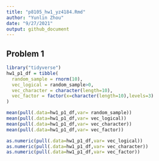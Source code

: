 ```yaml
---
title: "p8105_hw1_yz4184.Rmd"
author: "Yunlin Zhou"
date: "9/27/2021"
output: github_document
---
```


## Problem 1

```r
library("tidyverse")
hw1_p1_df = tibble(
  random_sample = rnorm(10),
  vec_logical = random_sample>0,
  vec_character = character(length=10),
  vec_factor = factor(x=character(length=10),levels=3)
)
```

```r
mean(pull(.data=hw1_p1_df,var= random_sample))
mean(pull(.data=hw1_p1_df,var= vec_logical))
mean(pull(.data=hw1_p1_df,var= vec_character))
mean(pull(.data=hw1_p1_df,var= vec_factor))
```

```r
as.numeric(pull(.data=hw1_p1_df,var= vec_logical))
as.numeric(pull(.data=hw1_p1_df,var= vec_character))
as.numeric(pull(.data=hw1_p1_df,var= vec_factor))
```


